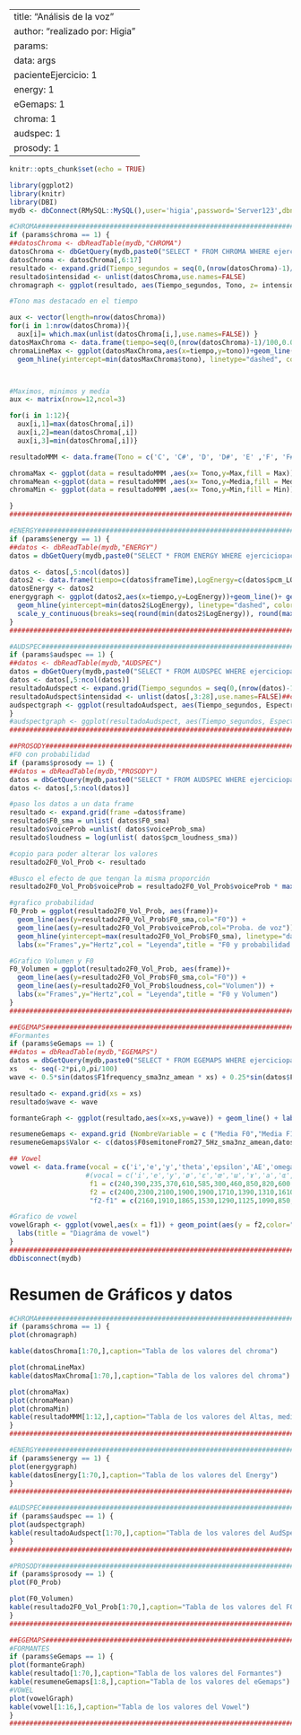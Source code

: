 
---
title: "Análisis de la voz"
author: "realizado por: Higia"
params: 
  data: args
  pacienteEjercicio: 1
  energy: 1
  eGemaps: 1
  chroma: 1
  audspec: 1
  prosody: 1
---
```r

knitr::opts_chunk$set(echo = TRUE)

library(ggplot2)
library(knitr)
library(DBI)
mydb <- dbConnect(RMySQL::MySQL(),user='higia',password='Server123',dbname='parkinsoft', host='localhost') 

#CHROMA###########################################################################################################################################
if (params$chroma == 1) {
##datosChroma <- dbReadTable(mydb,"CHROMA") 
datosChroma <- dbGetQuery(mydb,paste0("SELECT * FROM CHROMA WHERE ejerciciopaciente_id = ",params$pacienteEjercicio))
datosChroma <- datosChroma[,6:17]
resultado <- expand.grid(Tiempo_segundos = seq(0,(nrow(datosChroma)-1)/100,0.01),Tono = c('C', 'C#', 'D', 'D#', 'E' ,'F', 'F#', 'G', 'G#', 'A', 'A#', 'B'))
resultado$intensidad <- unlist(datosChroma,use.names=FALSE)
chromagraph <- ggplot(resultado, aes(Tiempo_segundos, Tono, z= intensidad)) + geom_tile(aes(fill = intensidad)) + theme_bw() + labs(title='Chroma')

#Tono mas destacado en el tiempo

aux <- vector(length=nrow(datosChroma))
for(i in 1:nrow(datosChroma)){
  aux[i]= which.max(unlist(datosChroma[i,],use.names=FALSE)) }
datosMaxChroma <- data.frame(tiempo=seq(0,(nrow(datosChroma)-1)/100,0.01), tono = aux)
chromaLineMax <- ggplot(datosMaxChroma,aes(x=tiempo,y=tono))+geom_line()+ geom_hline(yintercept=max(datosMaxChroma$tono), linetype="dashed", color = "red") + 
  geom_hline(yintercept=min(datosMaxChroma$tono), linetype="dashed", color = "blue") + geom_hline(yintercept=mean(datosMaxChroma$tono), linetype="dashed", color = "green") + labs(title='Tono con el maxima intensidad')



#Maximos, minimos y media
aux <- matrix(nrow=12,ncol=3)

for(i in 1:12){
  aux[i,1]=max(datosChroma[,i])
  aux[i,2]=mean(datosChroma[,i])
  aux[i,3]=min(datosChroma[,i])}

resultadoMMM <- data.frame(Tono = c('C', 'C#', 'D', 'D#', 'E' ,'F', 'F#', 'G', 'G#', 'A', 'A#', 'B'), Max = aux[,1] , Media = aux[,2], Min = aux[,3])

chromaMax <- ggplot(data = resultadoMMM ,aes(x= Tono,y=Max,fill = Max)) + geom_bar(stat = "identity") + labs(title='Maximo')
chromaMean <-ggplot(data = resultadoMMM ,aes(x= Tono,y=Media,fill = Media)) + geom_bar(stat = "identity") + labs(title='Media')
chromaMin <- ggplot(data = resultadoMMM ,aes(x= Tono,y=Min,fill = Min)) + geom_bar(stat = "identity") + labs(title='Minimo')

}
###################################################################################################################################################

#ENERGY###########################################################################################################################################
if (params$energy == 1) {
##datos <- dbReadTable(mydb,"ENERGY")
datos = dbGetQuery(mydb,paste0("SELECT * FROM ENERGY WHERE ejerciciopaciente_id = ",params$pacienteEjercicio))

datos <- datos[,5:ncol(datos)]
datos2 <- data.frame(tiempo=c(datos$frameTime),LogEnergy=c(datos$pcm_LOGenergy))
datosEnergy <- datos2
energygraph <- ggplot(datos2,aes(x=tiempo,y=LogEnergy))+geom_line()+ geom_hline(yintercept=max(datos2$LogEnergy), linetype="dashed", color = "red") + 
  geom_hline(yintercept=min(datos2$LogEnergy), linetype="dashed", color = "blue") + geom_hline(yintercept=mean(datos2$LogEnergy), linetype="dashed", color = "green") +
  scale_y_continuous(breaks=seq(round(min(datos2$LogEnergy)), round(max(datos2$LogEnergy)), 1)) + labs(title='Energia de la voz')
}
###################################################################################################################################################

#AUDSPEC###########################################################################################################################################
if (params$audspec == 1) {
##datos <- dbReadTable(mydb,"AUDSPEC")
datos = dbGetQuery(mydb,paste0("SELECT * FROM AUDSPEC WHERE ejerciciopaciente_id = ",params$pacienteEjercicio))
datos <- datos[,5:ncol(datos)]
resultadoAudspect <- expand.grid(Tiempo_segundos = seq(0,(nrow(datos)-1)/100,0.01),Espectro = seq(0,25,1))
resultadoAudspect$intensidad <- unlist(datos[,3:28],use.names=FALSE)##corregir el 3,28
audspectgraph <- ggplot(resultadoAudspect, aes(Tiempo_segundos, Espectro, z= intensidad)) + geom_tile(aes(fill = intensidad)) + theme_bw() + labs(title='AudSpect')
}
#audspectgraph <- ggplot(resultadoAudspect, aes(Tiempo_segundos, Espectro, z= intensidad)) + geom_tile(aes(fill = intensidad)) + theme_bw() + labs(title='AudSpect') + scale_fill_gradient(low="black", high="blue") 
####################################################################################################################################################

##PROSODY############################################################################################################################
#F0 con probabilidad
if (params$prosody == 1) {
##datos = dbReadTable(mydb,"PROSODY")
datos = dbGetQuery(mydb,paste0("SELECT * FROM AUDSPEC WHERE ejerciciopaciente_id = ",params$pacienteEjercicio))
datos <- datos[,5:ncol(datos)]

#paso los datos a un data frame
resultado <- expand.grid(frame =datos$frame)
resultado$F0_sma = unlist( datos$F0_sma)
resultado$voiceProb =unlist( datos$voiceProb_sma)
resultado$loudness = log(unlist( datos$pcm_loudness_sma))

#copio para poder alterar los valores
resultado2F0_Vol_Prob <- resultado

#Busco el efecto de que tengan la misma proporción
resultado2F0_Vol_Prob$voiceProb = resultado2F0_Vol_Prob$voiceProb * max(resultado$F0_sma)

#grafico probabilidad
F0_Prob = ggplot(resultado2F0_Vol_Prob, aes(frame))+
  geom_line(aes(y=resultado2F0_Vol_Prob$F0_sma,col="F0")) +
  geom_line(aes(y=resultado2F0_Vol_Prob$voiceProb,col="Proba. de voz")) +
  geom_hline(yintercept=max(resultado2F0_Vol_Prob$F0_sma), linetype="dashed", color = "blue")+
  labs(x="Frames",y="Hertz",col = "Leyenda",title = "F0 y probabilidad de voz")

#Grafico Volumen y F0
F0_Volumen = ggplot(resultado2F0_Vol_Prob, aes(frame))+
  geom_line(aes(y=resultado2F0_Vol_Prob$F0_sma,col="F0")) +
  geom_line(aes(y=resultado2F0_Vol_Prob$loudness,col="Volumen")) +
  labs(x="Frames",y="Hertz",col = "Leyenda",title = "F0 y Volumen")
}  
##############################################################################################################################################

##EGEMAPS######################################################################################################################
#Formantes
if (params$eGemaps == 1) {
##datos = dbReadTable(mydb,"EGEMAPS")
datos = dbGetQuery(mydb,paste0("SELECT * FROM EGEMAPS WHERE ejerciciopaciente_id = ",params$pacienteEjercicio))
xs   <- seq(-2*pi,0,pi/100)
wave <- 0.5*sin(datos$F1frequency_sma3nz_amean * xs) + 0.25*sin(datos$F2frequency_sma3nz_amean * xs) + 0.125 * sin(datos$F3frequency_sma3nz_amean * xs)

resultado <- expand.grid(xs = xs)
resultado$wave <- wave

formanteGraph <- ggplot(resultado,aes(x=xs,y=wave)) + geom_line() + labs(title = "Transformada de fourier con las medias de F1, F2 y F3")

resumeneGemaps <- expand.grid (NombreVariable = c ("Media F0","Media F1","Media F2","Media F3","Media de jitter Local","Desviación estándar de jitter Local en DB","Media de shimmer Local","Desviación estándar de shimmer Local en dB"))
resumeneGemaps$Valor <- c(datos$F0semitoneFrom27_5Hz_sma3nz_amean,datos$F1frequency_sma3nz_amean,datos$F2frequency_sma3nz_amean,datos$F3frequency_sma3nz_amean,datos$jitterLocal_sma3nz_amean,datos$jitterLocal_sma3nz_stddevNorm,datos$shimmerLocaldB_sma3nz_amean,datos$shimmerLocaldB_sma3nz_stddevNorm)

## Vowel
vowel <- data.frame(vocal = c('i','e','y','theta','epsilon','AE','omega','gamma','a','ce','lambda','mu','o','o abierta','alpha','alpha invertida'),
                   #(vocal = c('i','e','y','ø','ɛ','œ','ɯ','ɤ','a','ɶ','ʌ','u','o','ɔ','ɑ','ɒ'),
                    f1 = c(240,390,235,370,610,585,300,460,850,820,600,250,360,500,750,700),
                    f2 = c(2400,2300,2100,1900,1900,1710,1390,1310,1610,1530,1170,595,640,700,940,760),
                    "f2-f1" = c(2160,1910,1865,1530,1290,1125,1090,850,760,710,570,345,280,200,190,60))

#Grafico de vowel
vowelGraph <- ggplot(vowel,aes(x = f1)) + geom_point(aes(y = f2,color="vowel")) + geom_point(aes(x=datos$F1frequency_sma3nz_amean,y=datos$F2frequency_sma3nz_amean,color="paciente"))+
  labs(title = "Diagráma de vowel")
}  
#######################################################################################################################
dbDisconnect(mydb)
```


# Resumen de Gráficos y datos


```r
#CHROMA######################################################################################
if (params$chroma == 1) {
plot(chromagraph)

kable(datosChroma[1:70,],caption="Tabla de los valores del chroma")

plot(chromaLineMax)
kable(datosMaxChroma[1:70,],caption="Tabla de los valores del chroma")

plot(chromaMax)
plot(chromaMean)
plot(chromaMin)
kable(resultadoMMM[1:12,],caption="Tabla de los valores del Altas, media y baja del Chroma")
}
#############################################################################################

#ENERGY######################################################################################
if (params$energy == 1) {
plot(energygraph)
kable(datosEnergy[1:70,],caption="Tabla de los valores del Energy")
}
#############################################################################################

#AUDSPEC#####################################################################################
if (params$audspec == 1) {
plot(audspectgraph)
kable(resultadoAudspect[1:70,],caption="Tabla de los valores del AudSpect")
}
#############################################################################################

#PROSODY####################################################################################
if (params$prosody == 1) {
plot(F0_Prob)

plot(F0_Volumen)
kable(resultado2F0_Vol_Prob[1:70,],caption="Tabla de los valores del F0 y Volumen")
}
#############################################################################################

##EGEMAPS####################################################################################
#FORMANTES
if (params$eGemaps == 1) {
plot(formanteGraph)
kable(resultado[1:70,],caption="Tabla de los valores del Formantes")
kable(resumeneGemaps[1:8,],caption="Tabla de los valores del eGemaps")
#VOWEL
plot(vowelGraph)
kable(vowel[1:16,],caption="Tabla de los valores del Vowel")
}
#############################################################################################
```



